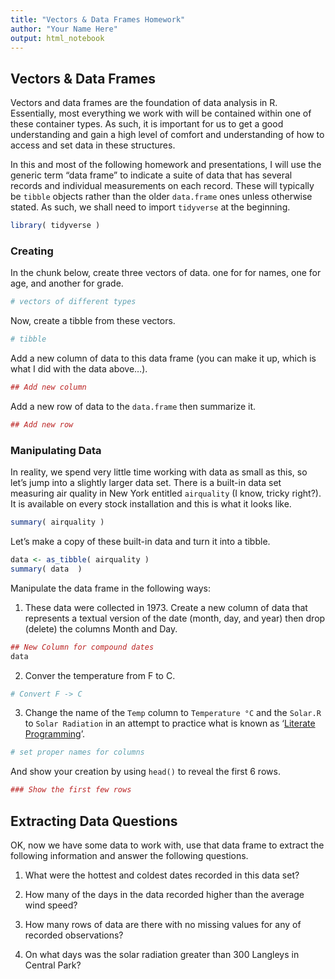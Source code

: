 ```yaml
---
title: "Vectors & Data Frames Homework"
author: "Your Name Here"
output: html_notebook
---
```


## Vectors & Data Frames

Vectors and data frames are the foundation of data analysis in R.  Essentially, most everything we work with will be contained within one of these container types.  As such, it is important for us to get a good understanding and gain a high level of comfort and understanding of how to access and set data in these structures. 

In this and most of the following homework and presentations, I will use the generic term "data frame"  to indicate a suite of data that has several records and individual measurements on each record.  These will typically be `tibble` objects rather than the older `data.frame` ones unless otherwise stated. As such, we shall need to import `tidyverse` at the beginning.


```r
library( tidyverse )
```


### Creating 

In the chunk below, create three vectors of data.  one for for names, one for age, and another for grade.

```r
# vectors of different types
```

Now, create a tibble from these vectors.

```r
# tibble
```


Add a new column of data to this data frame (you can make it up, which is what I did with the data above...). 

```r
## Add new column
```


Add a new row of data to the `data.frame` then summarize it. 

```r
## Add new row
```



### Manipulating Data

In reality, we spend very little time working with data as small as this, so let's jump into a slightly larger data set.  There is a built-in data set measuring air quality in New York entitled `airquality` (I know, tricky right?).  It is available on every stock installation and this is what it looks like.

```r
summary( airquality )
```

Let's make a copy of these built-in data and turn it into a tibble.  

```r
data <- as_tibble( airquality )
summary( data  )
```




Manipulate the data frame in the following ways:  

1. These data were collected in 1973.  Create a new column of data that represents a textual version of the date (month, day, and year) then drop (delete) the columns Month and Day.

```r
## New Column for compound dates
data
```


2. Conver the temperature from F to C.

```r
# Convert F -> C 
```


3. Change the name of the `Temp` column to `Temperature °C` and the `Solar.R` to `Solar Radiation` in an attempt to practice what is known as '[Literate Programming](http://www.literateprogramming.com)'.


```r
# set proper names for columns 
```

And show your creation by using `head()` to reveal the first 6 rows.

```r
### Show the first few rows
```


## Extracting Data Questions

OK, now we have some data to work with, use that data frame to extract the following information and answer the following questions.


1.  What were the hottest and coldest dates recorded in this data set?   

2.  How many of the days in the data recorded higher than the average wind speed? 

3. How many rows of data are there with no missing values for any of recorded observations?

4. On what days was the solar radiation greater than 300 Langleys in Central Park?

